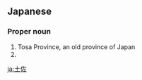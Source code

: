 ==Japanese==
{{wikipedia|lang=ja}}
{{ja-kanjitab|と|さ|yomi=o}}

===Proper noun===
{{ja-pos|とさ|proper}}

# Tosa Province, an old province of Japan
# {{surname|lang=ja|sort=とさ}}

[[ja:土佐]]